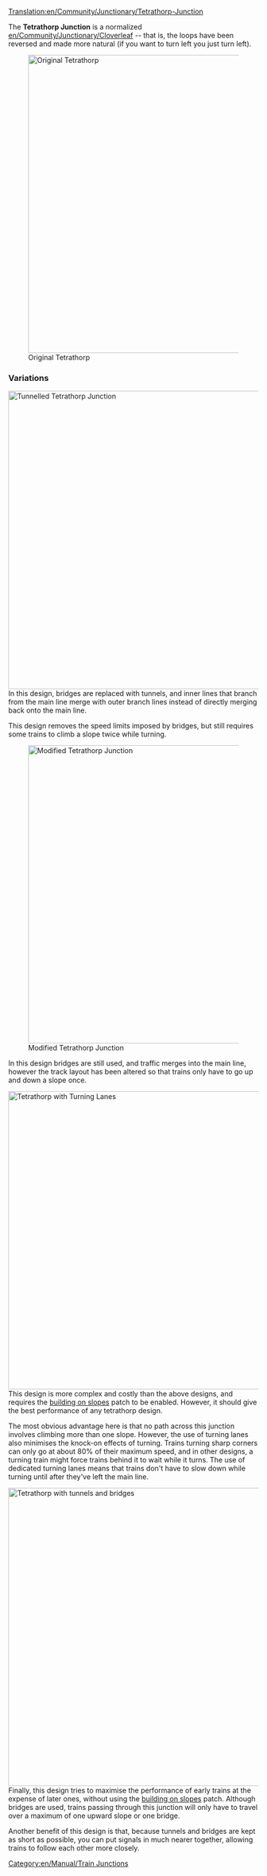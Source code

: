 [[Translation:en/Community/Junctionary/Tetrathorp-Junction]]

{{en/Community/Junctionary/Navigation}}
The '''Tetrathorp Junction''' is a normalized [[en/Community/Junctionary/Cloverleaf]] -- that is, the loops have been reversed and made more natural (if you want to turn left you just turn left).

[[File:en/Community/Junctionary/Ttj-orig.png|none|thumb|600px|Original Tetrathorp]]

{{en/Community/Junctionary/Junction Criteria|Moderate|3|1|2|2|1|1|1|1|0|0|0||Broken down trains only affect the one track.|
*Early in the game, trains have to slow down to climb slopes because of their lack of horse power.
*Later in the game, trains have to slow down because bridges have speed limits.
*Area: 18 x 18
}}

===Variations===
[[File:en/Community/Junctionary/Ttj-tun.png|center|thumb|600px|Tunnelled Tetrathorp Junction]]
In this design, bridges are replaced with tunnels, and inner lines that branch from the main line merge with outer branch lines instead of directly merging back onto the main line.

This design removes the speed limits imposed by bridges, but still requires some trains to climb a slope twice while turning.

[[File:en/Community/Junctionary/Tfj-mod.png|center|thumb|600px|Modified Tetrathorp Junction]]

In this design bridges are still used, and traffic merges into the main line, however the track layout has been altered so that trains only have to go up and down a slope once.

[[File:en/Community/Junctionary/Ttj-3rd.png|center|thumb|600px|Tetrathorp with Turning Lanes]]
This design is more complex and costly than the above designs, and requires the [[en/Archive/Manual/Settings/Build on slopes|building on slopes]] patch to be enabled.  However, it should give the best performance of any tetrathorp design.

The most obvious advantage here is that no path across this junction involves climbing more than one slope.  However, the use of turning lanes also minimises the knock-on effects of turning.  Trains turning sharp corners can only go at about 80% of their maximum speed, and in other designs, a turning train might force trains behind it to wait while it turns.  The use of dedicated turning lanes means that trains don't have to slow down while turning until after they've left the main line.


[[File:en/Community/Junctionary/Ttj-cire1285.png|center|thumb|600px|Tetrathorp with tunnels and bridges]]
Finally, this design tries to maximise the performance of early trains at the expense of later ones, without using the [[en/Archive/Manual/Settings/Build on slopes|building on slopes]] patch.  Although bridges are used, trains passing through this junction will only have to travel over a maximum of one upward slope or one bridge.

Another benefit of this design is that, because tunnels and bridges are kept as short as possible, you can put signals in much nearer together, allowing trains to follow each other more closely.

[[Category:en/Manual/Train Junctions]]